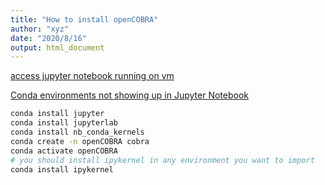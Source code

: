 ```yaml
---
title: "How to install openCOBRA"
author: "xyz"
date: "2020/8/16"
output: html_document
---
```


[access jupyter notebook running on vm](https://stackoverflow.com/questions/38545198/access-jupyter-notebook-running-on-vm)  

[Conda environments not showing up in Jupyter Notebook](https://stackoverflow.com/questions/39604271/conda-environments-not-showing-up-in-jupyter-notebook)

```bash
conda install jupyter
conda install jupyterlab
conda install nb_conda_kernels
conda create -n openCOBRA cobra
conda activate openCOBRA
# you should install ipykernel in any environment you want to import
conda install ipykernel
```


